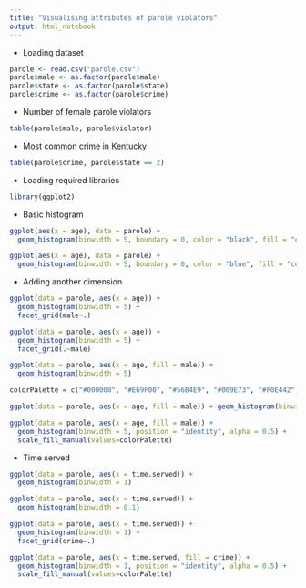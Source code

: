 ```yaml
---
title: "Visualising attributes of parole violators"
output: html_notebook
---
```



* Loading dataset

```r
parole <- read.csv("parole.csv")
parole$male <- as.factor(parole$male)
parole$state <- as.factor(parole$state)
parole$crime <- as.factor(parole$crime)
```

* Number of female parole violators

```r
table(parole$male, parole$violator)
```

* Most common crime in Kentucky

```r
table(parole$crime, parole$state == 2)
```

* Loading required libraries

```r
library(ggplot2)
```


* Basic histogram

```r
ggplot(aes(x = age), data = parole) +
  geom_histogram(binwidth = 5, boundary = 0, color = "black", fill = "cornflowerblue")
```


```r
ggplot(aes(x = age), data = parole) +
  geom_histogram(binwidth = 5, boundary = 0, color = "blue", fill = "cornflowerblue")
```

* Adding another dimension

```r
ggplot(data = parole, aes(x = age)) +
  geom_histogram(binwidth = 5) +
  facet_grid(male~.)
```

```r
ggplot(data = parole, aes(x = age)) +
  geom_histogram(binwidth = 5) +
  facet_grid(.~male)
```

```r
ggplot(data = parole, aes(x = age, fill = male)) +
  geom_histogram(binwidth = 5)
```


```r
colorPalette = c("#000000", "#E69F00", "#56B4E9", "#009E73", "#F0E442", "#0072B2", "#D55E00", "#CC79A7")
```

```r
ggplot(data = parole, aes(x = age, fill = male)) + geom_histogram(binwidth = 5) + scale_fill_manual(values=colorPalette)
```


```r
ggplot(data = parole, aes(x = age, fill = male)) + 
  geom_histogram(binwidth = 5, position = "identity", alpha = 0.5) + 
  scale_fill_manual(values=colorPalette)
```

* Time served

```r
ggplot(data = parole, aes(x = time.served)) +
  geom_histogram(binwidth = 1)
```

```r
ggplot(data = parole, aes(x = time.served)) +
  geom_histogram(binwidth = 0.1)
```

```r
ggplot(data = parole, aes(x = time.served)) +
  geom_histogram(binwidth = 1) +
  facet_grid(crime~.)
```


```r
ggplot(data = parole, aes(x = time.served, fill = crime)) + 
  geom_histogram(binwidth = 1, position = "identity", alpha = 0.5) + 
  scale_fill_manual(values=colorPalette)
```

